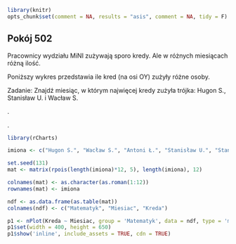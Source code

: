 ```r
library(knitr)
opts_chunk$set(comment = NA, results = "asis", comment = NA, tidy = F)
```

## Pokój 502

Pracownicy wydziału MiNI zużywają sporo kredy. Ale w różnych miesiącach różną ilość.

Poniższy wykres przedstawia ile kred (na osi OY) zużyły różne osoby.

Zadanie: Znajdź miesiąc, w którym najwięcej kredy zużyła trójka: Hugon S., Stanisław U. i Wacław S.

.

.

```r
library(rCharts)

imiona <- c("Hugon S.", "Wacław S.", "Antoni Ł.", "Stanisław U.", "Stanisław S.", "Stefan B.", "Władysław O.", "Jerzy S. N.")

set.seed(131)
mat <- matrix(rpois(length(imiona)*12, 5), length(imiona), 12)

colnames(mat) <- as.character(as.roman(1:12))
rownames(mat) <- imiona

ndf <- as.data.frame(as.table(mat))
colnames(ndf) <- c("Matematyk", "Miesiac", "Kreda")

p1 <- nPlot(Kreda ~ Miesiac, group = 'Matematyk', data = ndf, type = 'multiBarChart')
p1$set(width = 400, height = 650)
p1$show('inline', include_assets = TRUE, cdn = TRUE)
```

